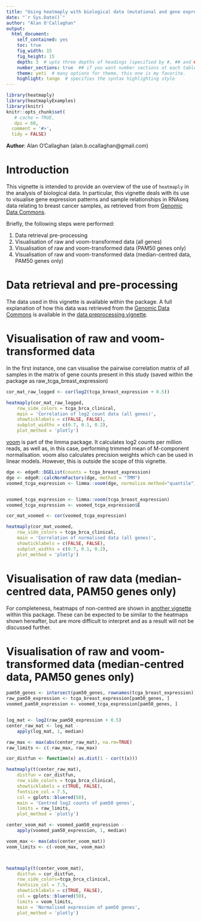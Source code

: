 ```yaml
---
title: "Using heatmaply with biological data (mutational and gene expression data)"
date: "`r Sys.Date()`"
author: "Alan O'Callaghan"
output:
  html_document:
    self_contained: yes
    toc: true
    fig_width: 15
    fig_height: 15
    depth: 3  # upto three depths of headings (specified by #, ## and ###)  
    number_sections: true  ## if you want number sections at each table header
    theme: yeti  # many options for theme, this one is my favorite.
    highlight: tango  # specifies the syntax highlighting style
---
```

<!--
%\VignetteEngine{knitr::rmarkdown}
%\VignetteIndexEntry{Using heatmaply with biological data}
-->


```r
library(heatmaply)
library(heatmaplyExamples)
library(knitr)
knitr::opts_chunk$set(
   # cache = TRUE,
   dpi = 60,
  comment = '#>',
  tidy = FALSE)

```
**Author**: Alan O'Callaghan (alan.b.ocallaghan@gmail.com)




Introduction
============

This vignette is intended to provide an overview of the use of
`heatmaply` in the analysis of biological data. In particular, 
this vignette deals with its use to visualise gene expression 
patterns and sample relationships in 
RNAseq data relating to breast cancer samples,
as retrieved from from [Genomic Data Commons].

Briefly, the following steps were performed:

1. Data retrieval pre-processing
2. Visualisation of raw and voom-transformed data (all genes)
3. Visualisation of raw and voom-transformed data (PAM50 genes only)
4. Visualisation of raw and voom-transformed data 
  (median-centred data, PAM50 genes only)


Data retrieval and pre-processing
=================================
The data used in this vignette is available within the package. 
A full explanation of how this data was retrieved from the 
[Genomic Data Commons] is available in the [data preprocessing vignette].




Visualisation of raw and voom-transformed data
==============================================
In the first instance, one can visualise the pairwise correlation matrix of 
all samples in the matrix of gene counts present in this study (saved
within the package as raw_tcga_breast_expression)





```r
cor_mat_raw_logged <- cor(log2(tcga_breast_expression + 0.5))

heatmaply(cor_mat_raw_logged, 
    row_side_colors = tcga_brca_clinical,
    main = 'Correlation of log2 count data (all genes)',
    showticklabels = c(FALSE, FALSE),
    subplot_widths = c(0.7, 0.1, 0.2),
    plot_method = 'plotly')

```


[voom] is part of the limma package. It calculates log2 counts per million reads,
as well as, in this case, performing trimmed mean of M-component normalisation.
voom also calculates precision weights which can be used in linear models. However,
this is outside the scope of this vignette.

[voom]: http://www.statsci.org/smyth/pubs/VoomPreprint.pdf







```r


dge <- edgeR::DGEList(counts = tcga_breast_expression)
dge <- edgeR::calcNormFactors(dge, method = "TMM")
voomed_tcga_expression <- limma::voom(dge, normalize.method="quantile")


voomed_tcga_expression <- limma::voom(tcga_breast_expression)
voomed_tcga_expression <- voomed_tcga_expression$E

cor_mat_voomed <- cor(voomed_tcga_expression)

heatmaply(cor_mat_voomed,
    row_side_colors = tcga_brca_clinical,
    main = 'Correlation of normalised data (all genes)',
    showticklabels = c(FALSE, FALSE),
    subplot_widths = c(0.7, 0.1, 0.2),
    plot_method = 'plotly')

```



Visualisation of raw data (median-centred data, PAM50 genes only)
=================================================================
For completeness, heatmaps of non-centred are shown in 
[another vignette](non_centred_heatmaps.html) within this package. 
These can be expected to be similar to the heatmaps shown hereafter, 
but are more difficult to interpret and as a result will not be 
discussed further.


Visualisation of raw and voom-transformed data (median-centred data, PAM50 genes only)
======================================================================================




```r
pam50_genes <- intersect(pam50_genes, rownames(tcga_breast_expression))
raw_pam50_expression <- tcga_breast_expression[pam50_genes, ]
voomed_pam50_expression <- voomed_tcga_expression[pam50_genes, ]


log_mat <- log2(raw_pam50_expression + 0.5)
center_raw_mat <- log_mat - 
    apply(log_mat, 1, median)

raw_max <- max(abs(center_raw_mat), na.rm=TRUE)
raw_limits <- c(-raw_max, raw_max)

cor_distfun <- function(x) as.dist(1 - cor(t(x)))

heatmaply(t(center_raw_mat),
    distfun = cor_distfun,
    row_side_colors = tcga_brca_clinical,
    showticklabels = c(TRUE, FALSE),
    fontsize_col = 7.5,
    col = gplots::bluered(50),
    main = 'Centred log2 counts of pam50 genes',
    limits = raw_limits,
    plot_method = 'plotly')


```






```r
center_voom_mat <- voomed_pam50_expression - 
    apply(voomed_pam50_expression, 1, median)

voom_max <- max(abs(center_voom_mat))
voom_limits <- c(-voom_max, voom_max)



heatmaply(t(center_voom_mat),
    distfun = cor_distfun,
    row_side_colors=tcga_brca_clinical,
    fontsize_col = 7.5,
    showticklabels = c(TRUE, FALSE),
    col = gplots::bluered(50),
    limits = voom_limits,
    main = 'Normalised expression of pam50 genes',
    plot_method = 'plotly')

```

[Genomic Data Commons]: https://gdc.cancer.gov/
[data preprocessing vignette]: data_preprocessing.html
